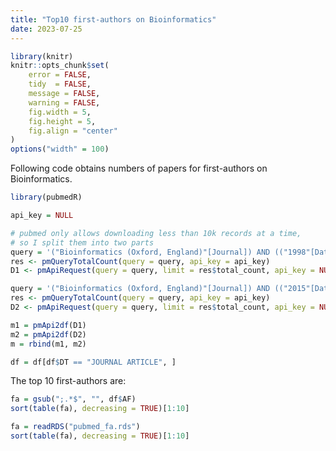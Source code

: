 ```yaml
---
title: "Top10 first-authors on Bioinformatics"
date: 2023-07-25
---
```


```r
library(knitr)
knitr::opts_chunk$set(
    error = FALSE,
    tidy  = FALSE,
    message = FALSE,
    warning = FALSE,
    fig.width = 5,
    fig.height = 5,
    fig.align = "center"
)
options("width" = 100)
```

Following code obtains numbers of papers for first-authors on Bioinformatics.

```r
library(pubmedR)

api_key = NULL

# pubmed only allows downloading less than 10k records at a time,
# so I split them into two parts
query = '("Bioinformatics (Oxford, England)"[Journal]) AND (("1998"[Date - Publication] : "2014"[Date - Publication]))'
res <- pmQueryTotalCount(query = query, api_key = api_key)
D1 <- pmApiRequest(query = query, limit = res$total_count, api_key = NULL)

query = '("Bioinformatics (Oxford, England)"[Journal]) AND (("2015"[Date - Publication] : "2023"[Date - Publication]))'
res <- pmQueryTotalCount(query = query, api_key = api_key)
D2 <- pmApiRequest(query = query, limit = res$total_count, api_key = NULL)

m1 = pmApi2df(D1)
m2 = pmApi2df(D2)
m = rbind(m1, m2)

df = df[df$DT == "JOURNAL ARTICLE", ]
```

The top 10 first-authors are:

```r
fa = gsub(";.*$", "", df$AF)
sort(table(fa), decreasing = TRUE)[1:10]
```

```r
fa = readRDS("pubmed_fa.rds")
sort(table(fa), decreasing = TRUE)[1:10]
```